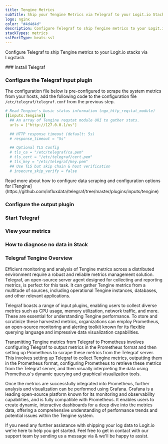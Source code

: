 ```yaml
---
title: Tengine Metrics
subTitle: Ship your Tengine Metrics via Telegraf to your Logit.io Stack
logo: nginx
color: "#4d4d4d"
description: Configure Telegraf to ship Tengine metrics to your Logit.io stacks. Configure Telegraf to send Tengine metrics to Logstash or Elastic. Get started using our Telegraf Tengine metrics example configuration.
stackTypes: metrics
sslPortType: beats-ssl
---
```


Configure Telegraf to ship Tengine metrics to your Logit.io stacks via Logstash.

<Steps>
  ### Install Telegraf

  <InstallTelegraf />

  ### Configure the Telegraf input plugin

  The configuration file below is pre-configured to scrape the system metrics from your hosts, add the following code to the configuration file `/etc/telegraf/telegraf.conf` from the previous step.

  ```yaml copy
  # Read Tengine's basic status information (ngx_http_reqstat_module)
  [[inputs.tengine]]
    ## An array of Tengine reqstat module URI to gather stats.
    urls = ["http://127.0.0.1/us"]

    ## HTTP response timeout (default: 5s)
    # response_timeout = "5s"

    ## Optional TLS Config
    # tls_ca = "/etc/telegraf/ca.pem"
    # tls_cert = "/etc/telegraf/cert.pem"
    # tls_key = "/etc/telegraf/key.pem"
    ## Use TLS but skip chain & host verification
    # insecure_skip_verify = false
  ```

  <Callout type="info">
    Read more about how to configure data scraping and configuration options for [Tengine](https://github.com/influxdata/telegraf/tree/master/plugins/inputs/tengine)
  </Callout>

  ### Configure the output plugin

  <TelegrafOutputPlugin />

  ### Start Telegraf

  <StartTelegraf />

  ### View your metrics
  <LaunchStack source="Tengine_Metrics_via_Telegraf" utmMedium="metrics" utmCampaign="telegraf-Tengine-metrics" />

  ### How to diagnose no data in Stack

  <DiagnoseNoData />

</Steps>

### Telegraf Tengine Overview

Efficient monitoring and analysis of Tengine metrics across a distributed environment require a robust and 
reliable metrics management solution. Telegraf, an open-source server agent designed for collecting and 
reporting metrics, is perfect for this task. It can gather Tengine metrics from a multitude of sources, 
including operational Tengine instances, databases, and other relevant applications.
      
Telegraf boasts a range of input plugins, enabling users to collect diverse metrics such as CPU usage, 
memory utilization, network traffic, and more. These are essential for understanding Tengine performance. 
To store and scrutinize these harvested metrics, organizations can employ Prometheus, an open-source 
monitoring and alerting toolkit known for its flexible querying language and impressive data visualization capabilities.

Transmitting Tengine metrics from Telegraf to Prometheus involves configuring Telegraf to output metrics 
in the Prometheus format and then setting up Prometheus to scrape these metrics from the Telegraf server. 
This involves setting up Telegraf to collect Tengine metrics, outputting them in the Prometheus format, 
configuring Prometheus to retrieve these metrics from the Telegraf server, and then visually interpreting 
the data using Prometheus's dynamic querying and graphical visualization tools.

Once the metrics are successfully integrated into Prometheus, further analysis and visualization can be 
performed using Grafana. Grafana is a leading open-source platform known for its monitoring and observability 
capabilities, and is fully compatible with Prometheus. It enables users to create dynamic, interactive 
dashboards for a deep dive into the metrics data, offering a comprehensive understanding of performance trends and potential issues within the Tengine system.

If you need any further assistance with shipping your log data to Logit.io we're here to help you get started. 
Feel free to get in contact with our support team by sending us a message via <IntercomButton text="live chat" /> 
& we'll be happy to assist.